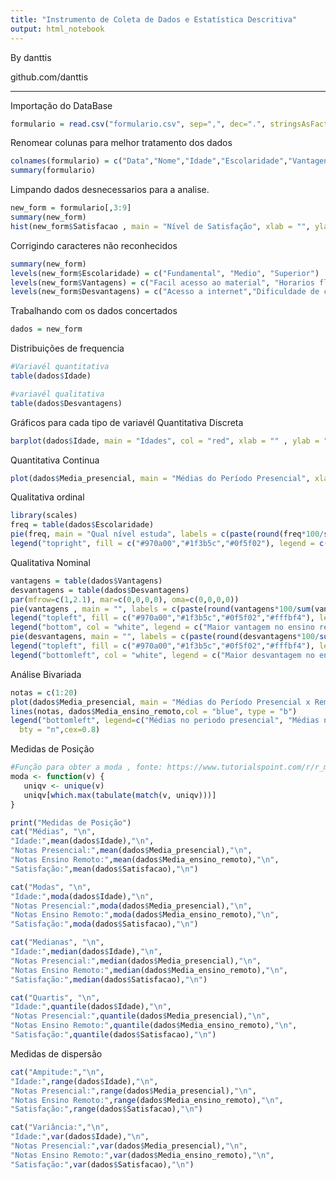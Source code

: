 ---
title: "Instrumento de Coleta de Dados e Estatística Descritiva"
output: html_notebook
---
By danttis

github.com/danttis

--------------------------------------------------------------------------------

Importação do DataBase
```{r}
formulario = read.csv("formulario.csv", sep=",", dec=".", stringsAsFactors = T)

```

Renomear colunas para melhor tratamento dos dados
```{r}
colnames(formulario) = c("Data","Nome","Idade","Escolaridade","Vantagens","Desvantagens","Media_presencial","Media_ensino_remoto","Satisfacao")
summary(formulario)
```

Limpando dados desnecessarios para a analise. 
```{r}
new_form = formulario[,3:9]
summary(new_form)
hist(new_form$Satisfacao , main = "Nível de Satisfação", xlab = "", ylab = "Frequência")
```

Corrigindo caracteres não reconhecidos
```{r}
summary(new_form)
levels(new_form$Escolaridade) = c("Fundamental", "Medio", "Superior")
levels(new_form$Vantagens) = c("Facil acesso ao material", "Horarios flexiveis","Outros","Seguransa e conforto de casa")
levels(new_form$Desvantagens) = c("Acesso a internet","Dificuldade de compreensao","Diculdade de comunicasao","Outro")
```

Trabalhando com os dados concertados 
```{r}
dados = new_form
```
Distribuições de frequencia
```{r}
#Variavél quantitativa
table(dados$Idade)

#variavél qualitativa
table(dados$Desvantagens)
```
Gráficos  para cada tipo de variavél
Quantitativa Discreta
```{r}
barplot(dados$Idade, main = "Idades", col = "red", xlab = "" , ylab = "Idades")
```
Quantitativa Continua
```{r}
plot(dados$Media_presencial, main = "Médias do Período Presencial", xlab = "Notas", ylab = "", type = "b", col = "red")

```
Qualitativa ordinal
```{r}
library(scales)
freq = table(dados$Escolaridade)
pie(freq, main = "Qual nível estuda", labels = c(paste(round(freq*100/sum(freq), 2), "%", sep="")), col = c("#970a00","#1f3b5c","#0f5f02"))
legend("topright", fill = c("#970a00","#1f3b5c","#0f5f02"), legend = c("Fundamenta", "Médio","Superior"))
```
Qualitativa Nominal
```{r}
vantagens = table(dados$Vantagens)
desvantagens = table(dados$Desvantagens)
par(mfrow=c(1,2.1), mar=c(0,0,0,0), oma=c(0,0,0,0))
pie(vantagens , main = "", labels = c(paste(round(vantagens*100/sum(vantagens), 2), "%", sep="")), col = c("#970a00","#1f3b5c","#fffbf4","#0f5f02"))
legend("topleft", fill = c("#970a00","#1f3b5c","#0f5f02","#fffbf4"), legend = c("Fácil acesso ao material", "Horários flexíveis","Segurança e conforto de casa","Outros"), bty = "n", cex = 0.8)
legend("bottom", col = "white", legend = c("Maior vantagem no ensino remoto"), bty = "n", cex = 0.8)
pie(desvantagens, main = "", labels = c(paste(round(desvantagens*100/sum(desvantagens), 2), "%", sep="")), col = c("#970a00","#1f3b5c","#0f5f02","#fffbf4"))
legend("topleft", fill = c("#970a00","#1f3b5c","#0f5f02","#fffbf4"), legend = c("Acesso a internet", "Dificuldade de compreensão","Dificuldade de comunicação","Outros"), bty = "n", cex = 0.8)
legend("bottomleft", col = "white", legend = c("Maior desvantagem no ensino remoto") , bty = "n",cex=0.8)

```

Análise Bivariada
```{r}
notas = c(1:20)
plot(dados$Media_presencial, main = "Médias do Período Presencial x Remoto", xlab = "", ylab = "Notas", type = "b", col = "red")
lines(notas, dados$Media_ensino_remoto,col = "blue", type = "b")
legend("bottomleft", legend=c("Médias no periodo presencial", "Médias no periodo remoto"),col=c("red", "blue"),lty = 1:1,
  bty = "n",cex=0.8)
```
Medidas de Posição
```{r}
#Função para obter a moda , fonte: https://www.tutorialspoint.com/r/r_mean_median_mode.htm
moda <- function(v) {
   uniqv <- unique(v)
   uniqv[which.max(tabulate(match(v, uniqv)))]
}
```

```{r}
print("Medidas de Posição")
cat("Médias", "\n",
"Idade:",mean(dados$Idade),"\n",
"Notas Presencial:",mean(dados$Media_presencial),"\n",
"Notas Ensino Remoto:",mean(dados$Media_ensino_remoto),"\n",
"Satisfação:",mean(dados$Satisfacao),"\n")

cat("Modas", "\n",
"Idade:",moda(dados$Idade),"\n",
"Notas Presencial:",moda(dados$Media_presencial),"\n",
"Notas Ensino Remoto:",moda(dados$Media_ensino_remoto),"\n",
"Satisfação:",moda(dados$Satisfacao),"\n")

cat("Medianas", "\n",
"Idade:",median(dados$Idade),"\n",
"Notas Presencial:",median(dados$Media_presencial),"\n",
"Notas Ensino Remoto:",median(dados$Media_ensino_remoto),"\n",
"Satisfação:",median(dados$Satisfacao),"\n")

cat("Quartis", "\n",
"Idade:",quantile(dados$Idade),"\n",
"Notas Presencial:",quantile(dados$Media_presencial),"\n",
"Notas Ensino Remoto:",quantile(dados$Media_ensino_remoto),"\n",
"Satisfação:",quantile(dados$Satisfacao),"\n")

```

Medidas de dispersão
```{r}
cat("Ampitude:","\n",
"Idade:",range(dados$Idade),"\n",
"Notas Presencial:",range(dados$Media_presencial),"\n",
"Notas Ensino Remoto:",range(dados$Media_ensino_remoto),"\n",
"Satisfação:",range(dados$Satisfacao),"\n")

cat("Variância:","\n", 
"Idade:",var(dados$Idade),"\n",
"Notas Presencial:",var(dados$Media_presencial),"\n",
"Notas Ensino Remoto:",var(dados$Media_ensino_remoto),"\n",
"Satisfação:",var(dados$Satisfacao),"\n")
```

